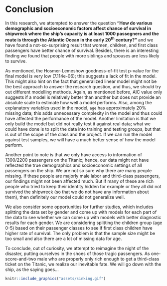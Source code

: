 # Conclusion {#conclusion}

In this research, we attempted to answer the question **"How do various demographic and socioeconomic factors affect chance of survival in shipwreck where the ship's capacity is at least 1000 passegners and the route is through the Atlantic Ocean in the early 20^th^ century?"** and we have found a not-so-surprising result that women, children, and first class passengers have better chance of survival. Besides, there is an interesting finding we found that people with more siblings and spouses are less likely to survive.

As mentioned, the Hosmer-Lemeshow goodness-of-fit test p-value for the final model is very low (7.114e-06); this suggests a lack of fit in the model. This might also hint on the fact that generalized linear model might not be the best approach to answer the research question, and thus, we should try out different modelling methods. Again, as mentioned before, AIC value only suggests if a model is relatively better than another but does not provide an absolute scale to estimate how well a model performs. Also, among the explanatory variables used in the model, `age` has approximately 20\% missing data; this adds unnecessary complexity in the model and thus could have affected the performance of the model. Another limitation is that we only build the model but did not really test it against real data; what we could have done is to split the data into training and testing groups, but that is out of the scope of the class and the project. If we can run the model against test samples, we will have a much better sense of how the model perform. 

Another point to note is that we only have access to information of 1300/2200 passengers on the Titanic; hence, our data might not have reflected the true demographics and socioeconomic settings of all passengers on the ship. We are not so sure why there are many people missing. If these people are majorly male labor and third-class passengers, our findings might not been affected much. But if many of these are rich people who tried to keep their identity hidden for example or they all did not survived the shipwreck (so that we do not have any information about them), then definitely our model could not generalize well.

We also consider some opportunities for further studies, which includes splitting the data set by gender and come up with models for each part of the data to see whether we can come up with models with better diagnostic results for each gender. We are considering splitting the children group (age 0-5) based on their passenger classes to see if first class children have higher rate of survival. The only problem is that the sample size might be too small and also there are a lot of missing data for age.

To conclude, out of curiosity, we attempt to reimagine the night of the disaster, putting ourselves in the shoes of those tragic passengers. As one-score-and-two male who are properly only rich enough to get a third-class ticket on the Titanic, we realize our inevitable fate. We will go down with the ship, as the saying goes...

```r
knitr::include_graphics("assets/sinking.gif")
```
